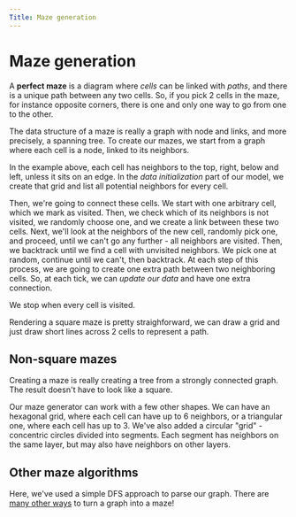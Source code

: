 ```yaml
---
Title: Maze generation
---
```



# Maze generation

<Maze isPlaying controls={null} />

A __perfect maze__ is a diagram where _cells_ can be linked with _paths_, and there is a unique path between any two cells.
So, if you pick 2 cells in the maze, for instance opposite corners, there is one and only one way to go from one to the other.

The data structure of a maze is really a graph with node and links, and more precisely, a spanning tree.
To create our mazes, we start from a graph where each cell is a node, linked to its neighbors.

In the example above, each cell has neighbors to the top, right, below and left, unless it sits on an edge.
In the _data initialization_ part of our model, we create that grid and list all potential neighbors for every cell.

Then, we're going to connect these cells.
We start with one arbitrary cell, which we mark as visited. Then, we check which of its neighbors is not visited, we randomly choose one, and we create a link between these two cells.
Next, we'll look at the neighbors of the new cell, randomly pick one, and proceed, until we can't go any further - all neighbors are visited. Then, we backtrack until we find a cell with unvisited neighbors. We pick one at random, continue until we can't, then backtrack.
At each step of this process, we are going to create one extra path between two neighboring cells.
So, at each tick, we can _update our data_ and have one extra connection.

We stop when every cell is visited.

Rendering a square maze is pretty straighforward, we can draw a grid and just draw short lines across 2 cells to represent a path.

## Non-square mazes

<Maze />

Creating a maze is really creating a tree from a strongly connected graph. The result doesn't have to look like a square.

Our maze generator can work with a few other shapes. We can have an hexagonal grid, where each cell can have up to 6 neighbors, or a triangular one, where each cell has up to 3.
We've also added a circular "grid" - concentric circles divided into segments. Each segment has neighbors on the same layer, but may also have neighbors on other layers.

## Other maze algorithms

Here, we've used a simple DFS approach to parse our graph. There are [many other ways](https://www.astrolog.org/labyrnth/algrithm.htm) to turn a graph into a maze!
